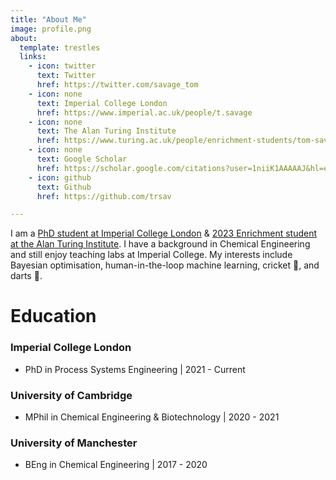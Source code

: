 ```yaml
---
title: "About Me"
image: profile.png
about:
  template: trestles
  links:
    - icon: twitter
      text: Twitter
      href: https://twitter.com/savage_tom
    - icon: none
      text: Imperial College London
      href: https://www.imperial.ac.uk/people/t.savage
    - icon: none
      text: The Alan Turing Institute
      href: https://www.turing.ac.uk/people/enrichment-students/tom-savage
    - icon: none
      text: Google Scholar
      href: https://scholar.google.com/citations?user=1niiK1AAAAAJ&hl=en
    - icon: github
      text: Github
      href: https://github.com/trsav

---
```


I am a [PhD student at Imperial College London](https://www.imperial.ac.uk/people/t.savage) & [2023 Enrichment student at the Alan Turing Institute](https://www.turing.ac.uk/people/enrichment-students/tom-savage). I have a background in Chemical Engineering and still enjoy teaching labs at Imperial College. My interests include Bayesian optimisation, human-in-the-loop machine learning, cricket 🏏, and darts 🎯. 

# Education 

### Imperial College London
- PhD in Process Systems Engineering | 2021 - Current

### University of Cambridge
- MPhil in Chemical Engineering & Biotechnology | 2020 - 2021

### University of Manchester
- BEng in Chemical Engineering | 2017 - 2020
